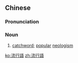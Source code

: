 {{also|流行语}}
==Chinese==
{{zh-forms|s=流行语|type=21}}

===Pronunciation===
{{zh-pron
|m=liúxíngyǔ
|cat=n
}}

===Noun===
{{zh-noun}}

# [[catchword]]; [[popular]] [[neologism]]

[[ko:流行語]]
[[zh:流行語]]